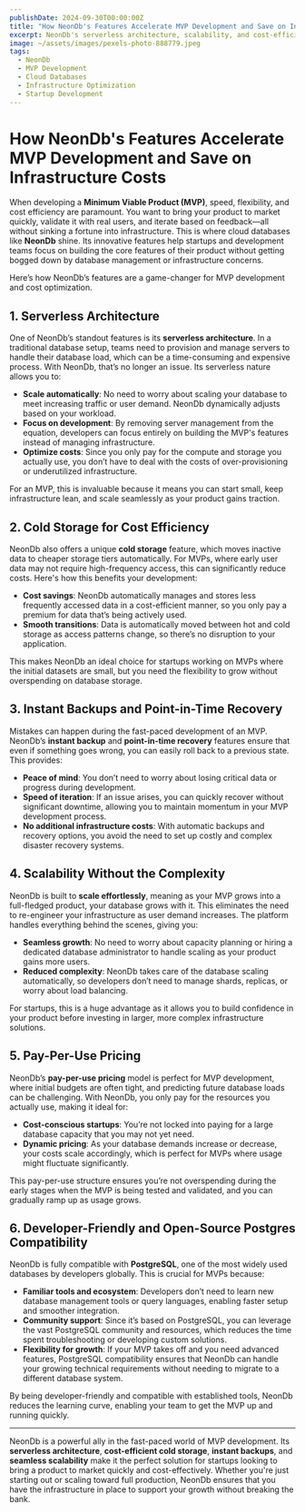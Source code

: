 ```yaml
---
publishDate: 2024-09-30T00:00:00Z
title: "How NeonDb's Features Accelerate MVP Development and Save on Infrastructure Costs"
excerpt: NeonDb's serverless architecture, scalability, and cost-efficient features make it an ideal choice for developing MVPs while minimizing infrastructure expenses.
image: ~/assets/images/pexels-photo-888779.jpeg
tags:
  - NeonDb
  - MVP Development
  - Cloud Databases
  - Infrastructure Optimization
  - Startup Development
---
```


# How NeonDb's Features Accelerate MVP Development and Save on Infrastructure Costs

When developing a **Minimum Viable Product (MVP)**, speed, flexibility, and cost efficiency are paramount. You want to bring your product to market quickly, validate it with real users, and iterate based on feedback—all without sinking a fortune into infrastructure. This is where cloud databases like **NeonDb** shine. Its innovative features help startups and development teams focus on building the core features of their product without getting bogged down by database management or infrastructure concerns.

Here’s how NeonDb’s features are a game-changer for MVP development and cost optimization.

## 1. **Serverless Architecture**

One of NeonDb’s standout features is its **serverless architecture**. In a traditional database setup, teams need to provision and manage servers to handle their database load, which can be a time-consuming and expensive process. With NeonDb, that’s no longer an issue. Its serverless nature allows you to:

- **Scale automatically**: No need to worry about scaling your database to meet increasing traffic or user demand. NeonDb dynamically adjusts based on your workload.
- **Focus on development**: By removing server management from the equation, developers can focus entirely on building the MVP's features instead of managing infrastructure.
- **Optimize costs**: Since you only pay for the compute and storage you actually use, you don’t have to deal with the costs of over-provisioning or underutilized infrastructure.

For an MVP, this is invaluable because it means you can start small, keep infrastructure lean, and scale seamlessly as your product gains traction.

## 2. **Cold Storage for Cost Efficiency**

NeonDb also offers a unique **cold storage** feature, which moves inactive data to cheaper storage tiers automatically. For MVPs, where early user data may not require high-frequency access, this can significantly reduce costs. Here's how this benefits your development:

- **Cost savings**: NeonDb automatically manages and stores less frequently accessed data in a cost-efficient manner, so you only pay a premium for data that’s being actively used.
- **Smooth transitions**: Data is automatically moved between hot and cold storage as access patterns change, so there’s no disruption to your application.

This makes NeonDb an ideal choice for startups working on MVPs where the initial datasets are small, but you need the flexibility to grow without overspending on database storage.

## 3. **Instant Backups and Point-in-Time Recovery**

Mistakes can happen during the fast-paced development of an MVP. NeonDb’s **instant backup** and **point-in-time recovery** features ensure that even if something goes wrong, you can easily roll back to a previous state. This provides:

- **Peace of mind**: You don’t need to worry about losing critical data or progress during development.
- **Speed of iteration**: If an issue arises, you can quickly recover without significant downtime, allowing you to maintain momentum in your MVP development process.
- **No additional infrastructure costs**: With automatic backups and recovery options, you avoid the need to set up costly and complex disaster recovery systems.

## 4. **Scalability Without the Complexity**

NeonDb is built to **scale effortlessly**, meaning as your MVP grows into a full-fledged product, your database grows with it. This eliminates the need to re-engineer your infrastructure as user demand increases. The platform handles everything behind the scenes, giving you:

- **Seamless growth**: No need to worry about capacity planning or hiring a dedicated database administrator to handle scaling as your product gains more users.
- **Reduced complexity**: NeonDb takes care of the database scaling automatically, so developers don’t need to manage shards, replicas, or worry about load balancing.

For startups, this is a huge advantage as it allows you to build confidence in your product before investing in larger, more complex infrastructure solutions.

## 5. **Pay-Per-Use Pricing**

NeonDb’s **pay-per-use pricing** model is perfect for MVP development, where initial budgets are often tight, and predicting future database loads can be challenging. With NeonDb, you only pay for the resources you actually use, making it ideal for:

- **Cost-conscious startups**: You’re not locked into paying for a large database capacity that you may not yet need.
- **Dynamic pricing**: As your database demands increase or decrease, your costs scale accordingly, which is perfect for MVPs where usage might fluctuate significantly.

This pay-per-use structure ensures you’re not overspending during the early stages when the MVP is being tested and validated, and you can gradually ramp up as usage grows.

## 6. **Developer-Friendly and Open-Source Postgres Compatibility**

NeonDb is fully compatible with **PostgreSQL**, one of the most widely used databases by developers globally. This is crucial for MVPs because:

- **Familiar tools and ecosystem**: Developers don’t need to learn new database management tools or query languages, enabling faster setup and smoother integration.
- **Community support**: Since it’s based on PostgreSQL, you can leverage the vast PostgreSQL community and resources, which reduces the time spent troubleshooting or developing custom solutions.
- **Flexibility for growth**: If your MVP takes off and you need advanced features, PostgreSQL compatibility ensures that NeonDb can handle your growing technical requirements without needing to migrate to a different database system.

By being developer-friendly and compatible with established tools, NeonDb reduces the learning curve, enabling your team to get the MVP up and running quickly.

---

NeonDb is a powerful ally in the fast-paced world of MVP development. Its **serverless architecture**, **cost-efficient cold storage**, **instant backups**, and **seamless scalability** make it the perfect solution for startups looking to bring a product to market quickly and cost-effectively. Whether you're just starting out or scaling toward full production, NeonDb ensures that you have the infrastructure in place to support your growth without breaking the bank.

